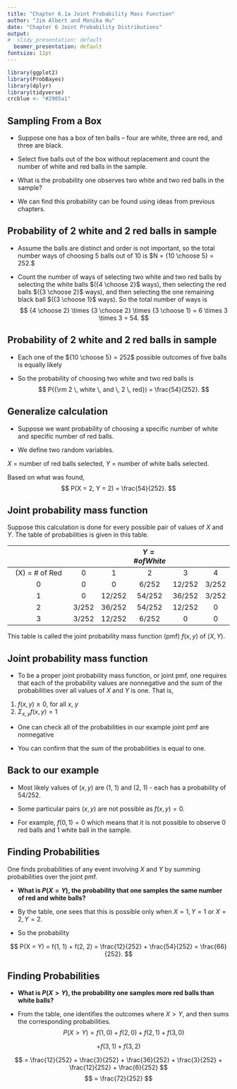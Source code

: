 ```yaml
---
title: "Chapter 6.1a Joint Probability Mass Function"
author: "Jim Albert and Monika Hu"
date: "Chapter 6 Joint Probability Distributions"
output:
#  slidy_presentation: default
  beamer_presentation: default
fontsize: 12pt
---
```


```r
library(ggplot2)
library(ProbBayes)
library(dplyr)
library(tidyverse)
crcblue <- "#2905a1"
```

## Sampling From a Box
 
- Suppose one has a box of ten balls -- four are white, three are red, and three are black.  

- Select five balls out of the box without replacement and count the number of white and red balls in the sample.  

- What is the probability one observes two white and two red balls in the sample?
 
- We can find this probability can be found using ideas from previous chapters.
 
## Probability of 2 white and 2 red balls in sample
 
- Assume the balls are distinct and order is not important, so the total number ways of choosing 5 balls out of 10 is
 $N = {10 \choose 5} = 252.$

 - Count the number of ways of selecting two white and two red balls by selecting the white balls $({4 \choose 2}$ ways), then selecting the red balls $({3 \choose 2}$ ways), and then selecting the one remaining black ball $({3 \choose 1}$ ways).  So the total number of ways is 
 $$
 {4 \choose 2} \times {3 \choose 2} \times {3 \choose 1} = 6 \times 3 \times 3 = 54.
 $$
 
## Probability of 2 white and 2 red balls in sample

- Each one of the ${10 \choose 5} = 252$ possible outcomes of five balls is equally likely

- So the probability of choosing two white and two red balls is
 $$
 P({\rm 2 \, white \, and \, 2 \, red}) = \frac{54}{252}.
 $$
 
## Generalize calculation
 
- Suppose we want probability of choosing a specific number of white and specific number of red balls.

- We define two random variables.

 $X$ = number of red balls selected, $Y$ = number of white balls selected.
 
Based on what was found,
 $$
 P(X = 2, Y = 2) = \frac{54}{252}.
 $$
 
## Joint probability mass function

 Suppose this calculation is done for every possible pair of values of $X$ and $Y$.  The table of probabilities is given in this table.
 
 
|                   |       |        |  $Y = \# of White$      |        |       |
| :---------------: | :---: | :----: | :----: | :----: | :---: |
| \(X\) = \# of Red |   0   |   1    |   2    |   3    |   4   |
|         0         |   0   |   0    | 6/252  | 12/252 | 3/252 |
|         1         |   0   | 12/252 | 54/252 | 36/252 | 3/252 |
|         2         | 3/252 | 36/252 | 54/252 | 12/252 |   0   |
|         3         | 3/252 | 12/252 | 6/252  |   0    |   0   |

 This table is called the joint probability mass function (pmf) $f(x, y)$ of ($X, Y$). 
 
## Joint probability mass function
 
- To be a proper joint probability mass function, or joint pmf, one requires that each of the probability values are nonnegative and the sum of the probabilities over all values of $X$ and $Y$ is one.  That is,
 
1. $f(x, y) \ge 0$, for all $x$, $y$
2. $\Sigma_{x, y} f(x, y) = 1$
 
- One can check all of the probabilities in our example joint pmf are nonnegative 

- You  can confirm that the sum of the probabilities is equal to one.
 
## Back to our example

- Most likely values of $(x, y)$ are (1, 1) and (2, 1) - each has a probability of 54/252.

- Some particular pairs $(x, y)$ are not possible as $f(x, y) = 0$.  

- For example, $f(0, 1) = 0$ which means that it is not possible to observe 0 red balls and 1 white ball in the sample.  

## Finding Probabilities
 
 One finds probabilities of any event involving $X$ and $Y$ by summing probabilities over the joint pmf.

-  **What is $P(X = Y)$, the probability that one samples the same number of red and white balls?**  
- By the table, one sees that this is possible only when $X = 1, Y = 1$ or $X = 2, Y = 2$.  

- So the probability

$$
P(X = Y) = f(1, 1) + f(2, 2) = \frac{12}{252} + \frac{54}{252} = \frac{66}{252}.
$$

## Finding Probabilities

- **What is $P(X > Y)$, the probability one samples more red balls than white balls?**  

- From the table, one identifies the outcomes where $X > Y$, and then sums the corresponding probabilities.
$$
P(X > Y) = f(1, 0) + f(2, 0) + f(2, 1) + f(3, 0) 
$$

$$
+ f(3, 1) + f(3, 2) 
$$

$$
 = \frac{12}{252} + \frac{3}{252} + \frac{36}{252} + \frac{3}{252} + \frac{12}{252} + \frac{6}{252} $$
$$
 =  \frac{72}{252}
$$


 



